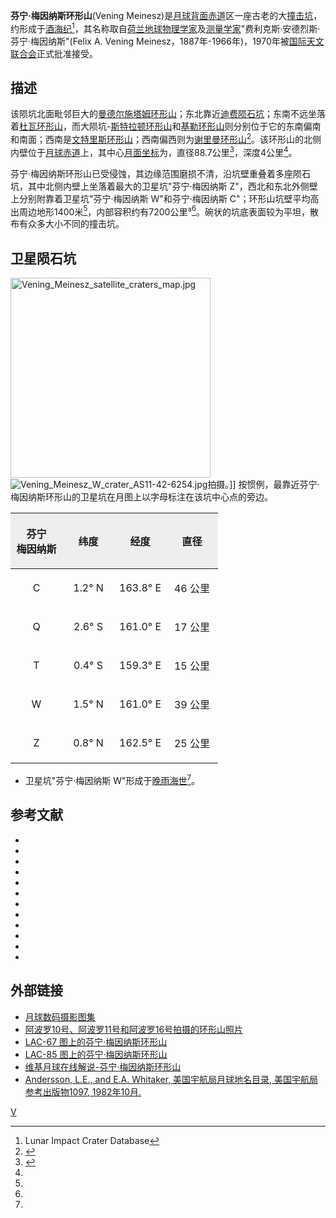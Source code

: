 {{lunar crater data|
 image=Vening Meinesz crater 2034 med.jpg|240px|
 caption=[[月球轨道器2号|月球轨道器2号]]拍摄的图像|
 latitude=0.1|
 N_or_S=S|
 longitude=162.51|
 E_or_W=E|
 diameter=88.7公里|
 depth=4公里|
 colong=198|
 eponym=费利克斯·安·芬宁·梅因纳斯}}

'''芬宁·梅因纳斯环形山'''(Vening Meinesz)是[[月球背面|月球背面]][[赤道|赤道]]区一座古老的大[[撞击坑|撞击坑]]，约形成于[[酒海纪|酒海纪]]<ref name=LICD>Lunar Impact Crater Database</ref>，其名称取自[[荷兰|荷兰]][[地球物理学|地球物理学家]]及[[大地测量学|测量学家]]"费利克斯·安德烈斯·芬宁·梅因纳斯"(Felix A. Vening Meinesz，1887年-1966年)，1970年被[[国际天文联合会|国际天文联合会]]正式批准接受。

==描述==
该陨坑北面毗邻巨大的[[曼德尔施塔姆环形山|曼德尔施塔姆环形山]]；东北靠近[[迪费陨石坑|迪费陨石坑]]；东南不远坐落着[[杜瓦环形山|杜瓦环形山]]，而大陨坑-[[斯特拉顿环形山|斯特拉顿环形山]]和[[基勒环形山|基勒环形山]]则分别位于它的东南偏南和南面；西南是[[文特里斯环形山|文特里斯环形山]]；西南偏西则为[[谢里曼环形山|谢里曼环形山]]<ref>{{Cite web |url=http://planetarynames.wr.usgs.gov/images/Lunar/lac_85_wac.pdf |title=Crater Vening Meinesz on LAC-85 map |accessdate=2016-07-01 |archive-date=2016-03-05 |archive-url=https://web.archive.org/web/20160305082115/http://planetarynames.wr.usgs.gov/images/Lunar/lac_85_wac.pdf |dead-url=no }}</ref>。该环形山的北侧内壁位于[[月球|月球]][[赤道|赤道]]上，其中心[[月面坐标|月面坐标]]为{{Coord|0.1|S|162.51|E|globe:Moon|nogoogle=1|noosm=1}}，直径88.7公里<ref name="IAU">{{Cite web |url=http://planetarynames.wr.usgs.gov/Feature/6348 |title=Directory of the International Astronomical Union |accessdate=2016-07-01 |archive-date=2017-09-10 |archive-url=https://web.archive.org/web/20170910220310/https://planetarynames.wr.usgs.gov/Feature/6348 |dead-url=no }}</ref>，深度4公里<ref name="LICD"/>。

芬宁·梅因纳斯环形山已受侵蚀，其边缘范围磨损不清，沿坑壁重叠着多座陨石坑，其中北侧内壁上坐落着最大的卫星坑"芬宁·梅因纳斯 Z"，西北和东北外侧壁上分别附靠着卫星坑"芬宁·梅因纳斯 W"和芬宁·梅因纳斯 C"；环形山坑壁平均高出周边地形1400米<ref name="LICD"/>，内部容积约有7200公里³<ref name="LICD"/>。碗状的坑底表面较为平坦，散布有众多大小不同的撞击坑。

==卫星陨石坑==
[[Image:Vening_Meinesz_satellite_craters_map.jpg|320px]]
[[Image:Vening_Meinesz_W_crater_AS11-42-6254.jpg|thumb]]拍摄。]]
按惯例，最靠近芬宁·梅因纳斯环形山的卫星坑在月图上以字母标注在该坑中心点的旁边。

{| class="wikitable"
!width="25%" style="background:#eeeeee;" |芬宁<br />梅因纳斯
!width="25%" style="background:#eeeeee;" |纬度
!width="25%" style="background:#eeeeee;" |经度
!width="25%" style="background:#eeeeee;" |直径
|-
|align="center"|C
|align="center"|1.2° N
|align="center"|163.8° E
|align="center"|46 公里
|-
|align="center"|Q
|align="center"|2.6° S
|align="center"|161.0° E
|align="center"|17 公里
|-
|align="center"|T
|align="center"|0.4° S
|align="center"|159.3° E
|align="center"|15 公里
|-
|align="center"|W
|align="center"|1.5° N
|align="center"|161.0° E
|align="center"|39 公里
|-
|align="center"|Z
|align="center"|0.8° N
|align="center"|162.5° E
|align="center"|25 公里
|}

* 卫星坑"芬宁·梅因纳斯 W"形成于[[晚雨海世|晚雨海世]]<ref name="LICD"/>。

==参考文献==
{{reflist}}
{{refbegin}}
* {{cite book
  | last1 = Andersson
  | first1 = L. E.
  | last2 = Whitaker
  | first2 = E. A.
  | authorlink2 = Ewen Whitaker
  | date = 1982
  | title = [[NASA|NASA]] Catalogue of Lunar Nomenclature
  | publisher = NASA RP-1097
  | ref = harv
  }}
* {{cite web
  | last = Blue
  | first = Jennifer
  | date = July 25, 2007
  | title = Gazetteer of Planetary Nomenclature
  | publisher = [[United_States_Geological_Survey|USGS]]
  | url = http://planetarynames.wr.usgs.gov/
  | accessdate = 2007-08-05
  | ref = harv
  | archive-date = 2018-12-25
  | archive-url = https://web.archive.org/web/20181225170157/https://planetarynames.wr.usgs.gov/
  | dead-url = no
  }}
* {{cite book
  | last1 = Bussey
  | first1 = B.
  | authorlink1 = Ben Bussey
  | last2 = Spudis
  | first2 = P.
  | authorlink2 = Paul Spudis
  | date = 2004
  | title = The Clementine Atlas of the Moon
  | publisher = Cambridge University Press
  | location = New York
  | isbn = 978-0-521-81528-4
  | ref = harv
  }}
* {{cite book
  | last1 = Cocks
  | first1 = Elijah E.
  | last2 = Cocks
  | first2 = Josiah C.
  | date = 1995
  | title = Who's Who on the Moon: A Biographical Dictionary of Lunar Nomenclature
  | url = https://archive.org/details/isbn_9780936389271
  | publisher = Tudor Publishers
  | isbn = 978-0-936389-27-1
  | ref = harv
  }}
* {{cite web
  | last = McDowell
  | first = Jonathan
  | date = July 15, 2007
  | url = http://host.planet4589.org/astro/lunar/
  | title = Lunar Nomenclature
  | publisher = Jonathan's Space Report
  | accessdate = 2007-10-24
  | ref = harv
  | archive-date = 2018-12-25
  | archive-url = https://web.archive.org/web/20181225170156/http://host.planet4589.org/astro/lunar/
  | dead-url = no
  }}
* {{cite journal| last1 = Menzel| first1 = D. H.| last2 = Minnaert| first2 = M.| last3 = Levin| first3 = B.| last4 = Dollfus| first4 = A.| last5 = Bell| first5 = B.| title = Report on Lunar Nomenclature by the Working Group of Commission 17 of the IAU| doi = 10.1007/BF00171763| journal = Space Science Reviews| volume = 12| issue = 2| pages = 136–186| date = 1971| bibcode = 1971SSRv...12..136M| ref = harv}}
* {{cite book
  | first = Patrick
  | last = Moore
  | authorlink = Patrick Moore
  | date = 2001
  | title = On the Moon
  | url = https://archive.org/details/patrickmooreonmo00patr
  | publisher = Sterling Publishing Co.
  | isbn = 978-0-304-35469-6
  | ref = harv
  }}
* {{cite book
  | first = Fred W.
  | last = Price
  | date = 1988
  | title = The Moon Observer's Handbook
  | publisher = Cambridge University Press
  | isbn = 978-0-521-33500-3
  | ref = harv
  }}
* {{cite book
  | last = Rükl
  | first = Antonín
  | authorlink = Antonín Rükl
  | date = 1990
  | title = Atlas of the Moon
  | publisher = Kalmbach Books
  | isbn = 978-0-913135-17-4
  | ref = harv
  }}
* {{cite book
  | last = Webb
  | first = Rev. T. W.
  | authorlink = Thomas William Webb
  | date = 1962
  | title = Celestial Objects for Common Telescopes
  | url = https://archive.org/details/celestialobjects00webb
  | edition = 6th revised
  | publisher = Dover
  | isbn = 978-0-486-20917-3
  | ref = harv
  }}
* {{cite book
  | first = Ewen A.
  | last = Whitaker
  | authorlink = Ewen Whitaker
  | date = 1999
  | title = Mapping and Naming the Moon
  | publisher = Cambridge University Press
  | isbn = 978-0-521-62248-6
  | ref = harv
  }}
* {{cite book
  | first = Peter T.
  | last = Wlasuk
  | date = 2000
  | title = Observing the Moon
  | publisher = Springer
  | isbn = 978-1-85233-193-1
  | ref = harv
 }}
{{refend}}

==外部链接==
* [http://www.lpi.usra.edu/resources/lunar_orbiter/bin/srch_nam.shtml?Vening%20Meinesz%7C0 月球数码摄影图集] {{Wayback|url=http://www.lpi.usra.edu/resources/lunar_orbiter/bin/srch_nam.shtml?Vening%20Meinesz%7C0 |date=20160807121640 }}
* [http://www.lpi.usra.edu/resources/apollo/search/feature/?feature=Vening%20Meinesz 阿波罗10号、阿波罗11号和阿波罗16号拍摄的环形山照片] {{Wayback|url=http://www.lpi.usra.edu/resources/apollo/search/feature/?feature=Vening%20Meinesz |date=20160807131410 }}
* [http://www.lpi.usra.edu/resources/mapcatalog/LAC/lac67/ LAC-67 图上的芬宁·梅因纳斯环形山]{{dead link|date=2018年1月 |bot=InternetArchiveBot |fix-attempted=yes }}
* [http://www.lpi.usra.edu/resources/mapcatalog/LAC/lac85/ LAC-85 图上的芬宁·梅因纳斯环形山]{{dead link|date=2018年1月 |bot=InternetArchiveBot |fix-attempted=yes }}
* [http://the-moon.wikispaces.com/Vening+Meinesz 维基月球在线解说-芬宁·梅因纳斯环形山] {{Wayback|url=http://the-moon.wikispaces.com/Vening+Meinesz |date=20180530155324 }}
* [http://planet4589.org/astro/lunar/RP-1097.pdf Andersson, L.E., and E.A. Whitaker, 美国宇航局月球地名目录, 美国宇航局参考出版物1097, 1982年10月.] {{Wayback|url=http://planet4589.org/astro/lunar/RP-1097.pdf |date=20141006125838 }}

[[Category:月球环形山|V]]
{{月球環形山 (T-Z)}}